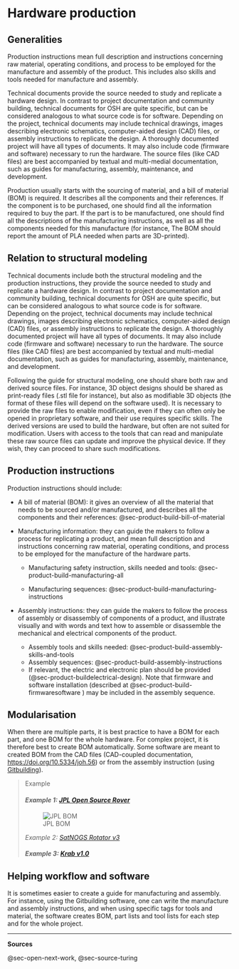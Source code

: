 # Hardware production {#sec-production}

## Generalities

Production instructions mean full description and instructions concerning raw material, operating conditions, and process to be employed for the manufacture and assembly of the product.
This includes also skills and tools needed for manufacture and assembly.

Technical documents provide the source needed to study and replicate a hardware design.
In contrast to project documentation and community building, technical documents for OSH are quite specific, but can be considered analogous to what source code is for software.
Depending on the project, technical documents may include technical drawings, images describing electronic schematics, computer-aided design (CAD) files, or assembly instructions to replicate the design.
A thoroughly documented project will have all types of documents.
It may also include code (firmware and software) necessary to run the hardware.
The source files (like CAD files) are best accompanied by textual and multi-medial documentation, such as guides for manufacturing, assembly, maintenance, and development.

Production usually starts with the sourcing of material, and a bill of material (BOM) is required.
It describes all the components and their references.
If the component is to be purchased, one should find all the information required to buy the part.
If the part is to be manufactured, one should find all the descriptions of the manufacturing instructions, as well as all the components needed for this manufacture (for instance, The BOM should report the amount of PLA needed when parts are 3D-printed).

## Relation to structural modeling

Technical documents include both the structural modeling and the production instructions, they provide the source needed to study and replicate a hardware design.
In contrast to project documentation and community building, technical documents for OSH are quite specific, but can be considered analogous to what source code is for software.
Depending on the project, technical documents may include technical drawings, images describing electronic schematics, computer-aided design (CAD) files, or assembly instructions to replicate the design.
A thoroughly documented project will have all types of documents.
It may also include code (firmware and software) necessary to run the hardware.
The source files (like CAD files) are best accompanied by textual and multi-medial documentation, such as guides for manufacturing, assembly, maintenance, and development.

Following the guide for structural modeling, one should share both raw and derived source files.
For instance, 3D object designs should be shared as print-ready files (.stl file for instance), but also as modifiable 3D objects (the format of these files will depend on the software used).
It is necessary to provide the raw files to enable modification, even if they can often only be opened in proprietary software, and their use requires specific skills.
The derived versions are used to build the hardware, but often are not suited for modification.
Users with access to the tools that can read and manipulate these raw source files can update and improve the physical device.
If they wish, they can proceed to share such modifications.

## Production instructions

Production instructions should include:

-   A bill of material (BOM): it gives an overview of all the material that needs to be sourced and/or manufactured, and describes all the components and their references: @sec-product-build-bill-of-material

-   Manufacturing information: they can guide the makers to follow a process for replicating a product, and mean full description and instructions concerning raw material, operating conditions, and process to be employed for the manufacture of the hardware parts.

    -   Manufacturing safety instruction, skills needed and tools: @sec-product-build-manufacturing-all

    -   Manufacturing sequences: @sec-product-build-manufacturing-instructions

-   Assembly instructions: they can guide the makers to follow the process of assembly or disassembly of components of a product, and illustrate visually and with words and text how to assemble or disassemble the mechanical and electrical components of the product.

    -   Assembly tools and skills needed: @sec-product-build-assembly-skills-and-tools
    -   Assembly sequences: @sec-product-build-assembly-instructions
    -   If relevant, the electric and electronic plan should be provided (@sec-product-buildelectrical-design). Note that firmware and software installation (described at @sec-product-build-firmwaresoftware ) may be included in the assembly sequence.

## Modularisation {#sec-modularisation}

When there are multiple parts, it is best practice to have a BOM for each part, and one BOM for the whole hardware.
For complex project, it is therefore best to create BOM automatically.
Some software are meant to created BOM from the CAD files (CAD-coupled documentation, <https://doi.org/10.5334/joh.56>) or from the assembly instruction (using [Gitbuilding](https://gitbuilding.io)).

> Example
>
> #### *Example 1: [JPL Open Source Rover](https://github.com/nasa-jpl/open-source-rover/tree/master/bill_of_materials)*
>
> ![JPL BOM](img/D-JPL-1.png)
>
> *Example 2: [SatNOGS Rotator v3](https://gitlab.com/librespacefoundation/satnogs/satnogs-rotator/blob/master/rotator-bom.ods)*
>
> #### *Example 3: [Krab v1.0](https://projects.fablabs.io/@avishek/krab-v10)*

## Helping workflow and software

It is sometimes easier to create a guide for manufacturing and assembly.
For instance, using the Gitbuilding software, one can write the manufacture and assembly instructions, and when using specific tags for tools and material, the software creates BOM, part lists and tool lists for each step and for the whole project.

------------------------------------------------------------------------

**Sources**

@sec-open-next-work, @sec-source-turing
